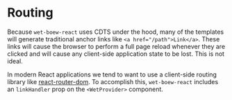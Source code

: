 
<Meta title="Instructions/Routing" />

# Routing

Because `wet-boew-react` uses CDTS under the hood, many of the templates will
generate traditional anchor links like `<a href="/path">Link</a>`. These links will
cause the browser to perform a full page reload whenever they are clicked and
will cause any client-side application state to be lost. This is not ideal.

In modern React applications we tend to want to use a client-side routing
library like [react-router-dom](https://www.npmjs.com/package/react-router-dom).
To accomplish this, `wet-boew-react` includes an `linkHandler` prop on the
`<WetProvider>` component.
